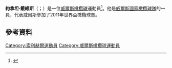 {{expand|time=2015-11-23T12:48:12+00:00}}
'''約拿坦·戴維斯'''（{{lang-en|Jonathan Davies}}；{{bd|1988年|4月5日}}）是一位[[威爾斯|威爾斯]][[橄欖球|橄欖球]]運動員<ref>{{cite news |title=United States 15–48 Wales |url=http://news.bbc.co.uk/sport1/hi/rugby_union/welsh/8084770.stm |work=BBC Sport |publisher=British Broadcasting Corporation |date=6 June 2009 |accessdate=10 January 2011 |archive-date=2009-06-08 |archive-url=https://web.archive.org/web/20090608135423/http://news.bbc.co.uk/sport1/hi/rugby_union/welsh/8084770.stm |dead-url=no }}</ref>。他是[[威爾斯國家橄欖球隊|威爾斯國家橄欖球隊]]的一員，代表威爾斯參加了2011年世界盃橄欖球賽。

==參考資料==
{{Reflist}}

{{DEFAULTSORT:Davies, Jonathan}}
[[Category:索利赫爾運動員|Category:索利赫爾運動員]]
[[Category:威爾斯橄欖球運動員|Category:威爾斯橄欖球運動員]]